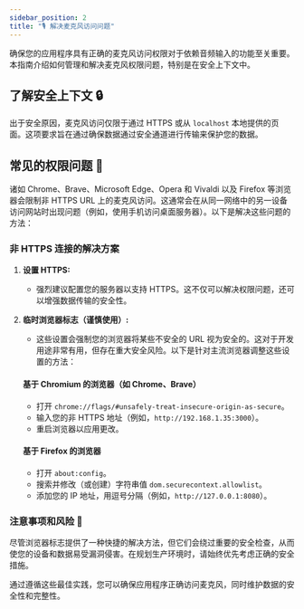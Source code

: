 ```yaml
---
sidebar_position: 2
title: "🎙️ 解决麦克风访问问题"
---
```


确保您的应用程序具有正确的麦克风访问权限对于依赖音频输入的功能至关重要。本指南介绍如何管理和解决麦克风权限问题，特别是在安全上下文中。

## 了解安全上下文 🔒

出于安全原因，麦克风访问仅限于通过 HTTPS 或从 `localhost` 本地提供的页面。这项要求旨在通过确保数据通过安全通道进行传输来保护您的数据。

## 常见的权限问题 🚫

诸如 Chrome、Brave、Microsoft Edge、Opera 和 Vivaldi 以及 Firefox 等浏览器会限制非 HTTPS URL 上的麦克风访问。这通常会在从同一网络中的另一设备访问网站时出现问题（例如，使用手机访问桌面服务器）。以下是解决这些问题的方法：

### 非 HTTPS 连接的解决方案

1. **设置 HTTPS:**
   - 强烈建议配置您的服务器以支持 HTTPS。这不仅可以解决权限问题，还可以增强数据传输的安全性。

2. **临时浏览器标志（谨慎使用）:**
   - 这些设置会强制您的浏览器将某些不安全的 URL 视为安全的。这对于开发用途非常有用，但存在重大安全风险。以下是针对主流浏览器调整这些设置的方法：

   #### 基于 Chromium 的浏览器（如 Chrome、Brave）
   - 打开 `chrome://flags/#unsafely-treat-insecure-origin-as-secure`。
   - 输入您的非 HTTPS 地址（例如，`http://192.168.1.35:3000`）。
   - 重启浏览器以应用更改。

   #### 基于 Firefox 的浏览器
   - 打开 `about:config`。
   - 搜索并修改（或创建）字符串值 `dom.securecontext.allowlist`。
   - 添加您的 IP 地址，用逗号分隔（例如，`http://127.0.0.1:8080`）。

### 注意事项和风险 🚨

尽管浏览器标志提供了一种快捷的解决方法，但它们会绕过重要的安全检查，从而使您的设备和数据易受漏洞侵害。在规划生产环境时，请始终优先考虑正确的安全措施。

通过遵循这些最佳实践，您可以确保应用程序正确访问麦克风，同时维护数据的安全性和完整性。